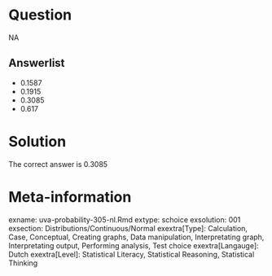 Question
========

NA

Answerlist
----------
* 0.1587
* 0.1915
* 0.3085
* 0.617

Solution
========

The correct answer is  0.3085

Meta-information
================
exname: uva-probability-305-nl.Rmd
extype: schoice
exsolution: 001
exsection: Distributions/Continuous/Normal
exextra[Type]: Calculation, Case, Conceptual, Creating graphs, Data manipulation, Interpretating graph, Interpretating output, Performing analysis, Test choice
exextra[Langauge]: Dutch
exextra[Level]: Statistical Literacy, Statistical Reasoning, Statistical Thinking
